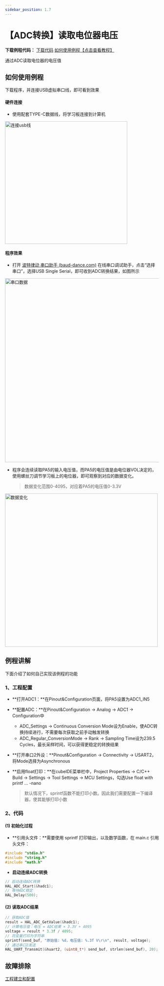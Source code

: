 ```yaml
---
sidebar_position: 1.7
---
```


# 【ADC转换】读取电位器电压

**下载例程代码：** <a href="https://pan.baidu.com/s/15XFJpnJ9CVSn0-vOFoUokg?pwd=fmkf" class="source_download_button">下载代码</a> [如何使用例程【点击查看教程】](/docs/stm32/example/HowToImportExample)

通过ADC读取电位器的电压值

## 如何使用例程

下载程序，并连接USB虚拟串口线，即可看到效果

#### 硬件连接

- 使用配套TYPE-C数据线，将学习板连接到计算机 

<div style={{ display: "flex", justifyContent: "center", alignItems: "center", marginBottom: "20px"}}>
<img src={require('./img/连接usb线.webp').default} alt="连接usb线" width="400px" />
</div>

#### 程序效果

- 打开 [波特律动 串口助手 (baud-dance.com)](https://serial.baud-dance.com/) 在线串口调试助手，点击“选择串口”，选择USB Single Serial，即可收到ADC转换结果，如图所示

<div style={{ display: "flex", justifyContent: "center", alignItems: "center", marginBottom: "20px"}}>
<img src={require('./img/ADC_Potentiometer/串口数据.png').default} alt="串口数据" width="600px" />
</div>

- 程序会连续读取PA5的输入电压值，而PA5的电压值是由电位器VOL决定的，使用螺丝刀调节学习板上的电位器，即可观察到对应的数据变化。

  > 数据变化范围0-4095，对应着PA5的电压值0-3.3V

<div style={{ display: "flex", justifyContent: "center", alignItems: "center", marginBottom: "20px"}}>
<img src={require('./img/ADC_Potentiometer/1.png').default} alt="数据变化" width="500px" />
</div>

## 例程讲解

下面介绍了如何自己实现该例程的功能

### 1、工程配置

- **打开ADC1：**在Pinout&Configuration页面，将PA5设置为ADC1_IN5

- **配置ADC：**在Pinout&Configuration -> Analog -> ADC1 -> Configuration中
  - ADC_Settings -> Continuous Conversion Mode设为Enable，使ADC转换持续进行，不需要每次获取之前手动触发转换
  - ADC_Regular_ConversionMode -> Rank -> Sampling Time设为239.5 Cycles，最长采样时间，可以获得更稳定的转换结果
  
- **打开串口2外设：**Pinout&Configuration -> Connectivity -> USART2，将Mode选择为Asynchronous

- **启用float打印：**在cubeIDE菜单栏中，Project Properties -> C/C++ Build -> Settings -> Tool Settings -> MCU Settings，勾选Use float with printf ... -nano

  > 默认情况下，sprintf函数不能打印小数。因此我们需要配置一下编译器，使其能够打印小数

### 2、代码

#### (1) 初始化过程

- **引用头文件：**需要使用 sprintf 打印输出，以及数学函数，在 main.c 引用头文件：

```c
#include "stdio.h"
#include "string.h"
#include "math.h"
```

- **启动连续ADC转换**

```c
// 启动连续ADC转换
HAL_ADC_Start(&hadc1);
// 等待ADC稳定
HAL_Delay(500);
```

#### (2) 读取ADC结果

```c
// 获取ADC值
result = HAL_ADC_GetValue(&hadc1);
// 计算电压值：电压 = ADC结果 × 3.3V ÷ 4095
voltage = result * 3.3f / 4095;
// 将变量打印为字符串
sprintf(send_buf, "原始值: %d，电压值: %.3f V\r\n", result, voltage);
// 通过串口2发送
HAL_UART_Transmit(&huart2, (uint8_t*) send_buf, strlen(send_buf), 20);
```

## 故障排除

[工程建立和配置](/docs/stm32/FAQ/TroubleShooting)
